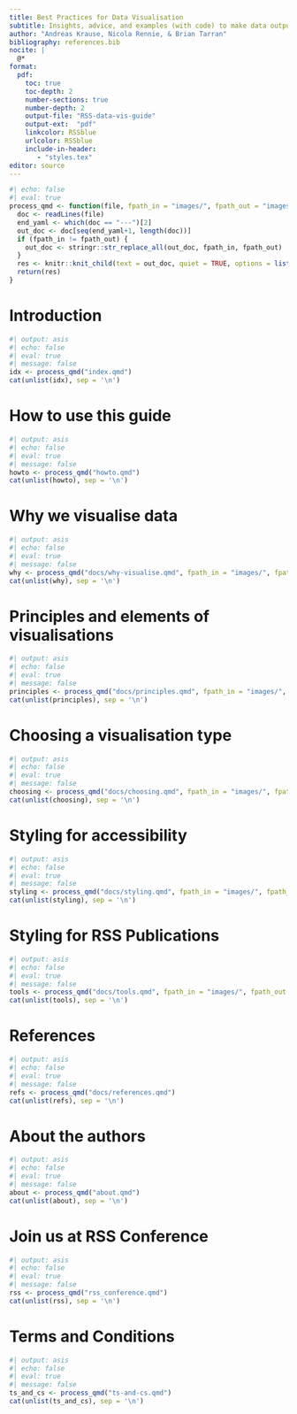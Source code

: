 ```yaml
---
title: Best Practices for Data Visualisation
subtitle: Insights, advice, and examples (with code) to make data outputs more readable, accessible, and impactful
author: "Andreas Krause, Nicola Rennie, & Brian Tarran"
bibliography: references.bib
nocite: |
  @*
format:
  pdf:
    toc: true
    toc-depth: 2
    number-sections: true
    number-depth: 2
    output-file: "RSS-data-vis-guide"
    output-ext:  "pdf"
    linkcolor: RSSblue
    urlcolor: RSSblue
    include-in-header: 
       - "styles.tex"
editor: source
---
```


```r
#| echo: false
#| eval: true
process_qmd <- function(file, fpath_in = "images/", fpath_out = "images/") {
  doc <- readLines(file)
  end_yaml <- which(doc == "---")[2]
  out_doc <- doc[seq(end_yaml+1, length(doc))]
  if (fpath_in != fpath_out) {
    out_doc <- stringr::str_replace_all(out_doc, fpath_in, fpath_out)
  }
  res <- knitr::knit_child(text = out_doc, quiet = TRUE, options = list(eval = FALSE, echo = TRUE))
  return(res)
}
```

# Introduction

```r
#| output: asis
#| echo: false
#| eval: true
#| message: false
idx <- process_qmd("index.qmd")
cat(unlist(idx), sep = '\n')
```

# How to use this guide

```r
#| output: asis
#| echo: false
#| eval: true
#| message: false
howto <- process_qmd("howto.qmd")
cat(unlist(howto), sep = '\n')
```

# Why we visualise data

```r
#| output: asis
#| echo: false
#| eval: true
#| message: false
why <- process_qmd("docs/why-visualise.qmd", fpath_in = "images/", fpath_out = "docs/images/")
cat(unlist(why), sep = '\n')
```

# Principles and elements of visualisations

```r
#| output: asis
#| echo: false
#| eval: true
#| message: false
principles <- process_qmd("docs/principles.qmd", fpath_in = "images/", fpath_out = "docs/images/")
cat(unlist(principles), sep = '\n')
```

# Choosing a visualisation type

```r
#| output: asis
#| echo: false
#| eval: true
#| message: false
choosing <- process_qmd("docs/choosing.qmd", fpath_in = "images/", fpath_out = "docs/images/")
cat(unlist(choosing), sep = '\n')
```

# Styling for accessibility

```r
#| output: asis
#| echo: false
#| eval: true
#| message: false
styling <- process_qmd("docs/styling.qmd", fpath_in = "images/", fpath_out = "docs/images/")
cat(unlist(styling), sep = '\n')
```


# Styling for RSS Publications

```r
#| output: asis
#| echo: false
#| eval: true
#| message: false
tools <- process_qmd("docs/tools.qmd", fpath_in = "images/", fpath_out = "docs/images/")
cat(unlist(tools), sep = '\n')
```

# References

```r
#| output: asis
#| echo: false
#| eval: true
#| message: false
refs <- process_qmd("docs/references.qmd")
cat(unlist(refs), sep = '\n')
```

# About the authors

```r
#| output: asis
#| echo: false
#| eval: true
#| message: false
about <- process_qmd("about.qmd")
cat(unlist(about), sep = '\n')
```

# Join us at RSS Conference

```r
#| output: asis
#| echo: false
#| eval: true
#| message: false
rss <- process_qmd("rss_conference.qmd")
cat(unlist(rss), sep = '\n')
```

# Terms and Conditions

```r
#| output: asis
#| echo: false
#| eval: true
#| message: false
ts_and_cs <- process_qmd("ts-and-cs.qmd")
cat(unlist(ts_and_cs), sep = '\n')
```
